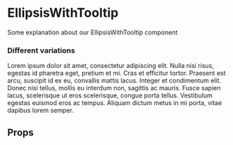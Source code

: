 

<Meta title="EllipsisWithTooltip" component={EllipsisWithTooltip} />

# EllipsisWithTooltip

Some explanation about our EllipsisWithTooltip component

### Different variations

<Preview isColumn>
	<Story name="Default">
		<div style={{width: '200px'}}>
			<EllipsisWithTooltip> Lorem ipsum dolor sit amet, consectetur adipiscing elit. Nulla nisi risus, egestas id pharetra eget, pretium et mi. Cras et efficitur tortor. Praesent est arcu, suscipit id ex eu, convallis mattis lacus. Integer et condimentum elit. Donec nisi tellus, mollis eu interdum non, sagittis ac mauris. Fusce sapien lacus, scelerisque ut eros scelerisque, congue porta tellus. Vestibulum egestas euismod eros ac tempus. Aliquam dictum metus in mi porta, vitae dapibus lorem semper. </EllipsisWithTooltip>
		</div>
	</Story>
</Preview>

## Props

<Props of={EllipsisWithTooltip} />
